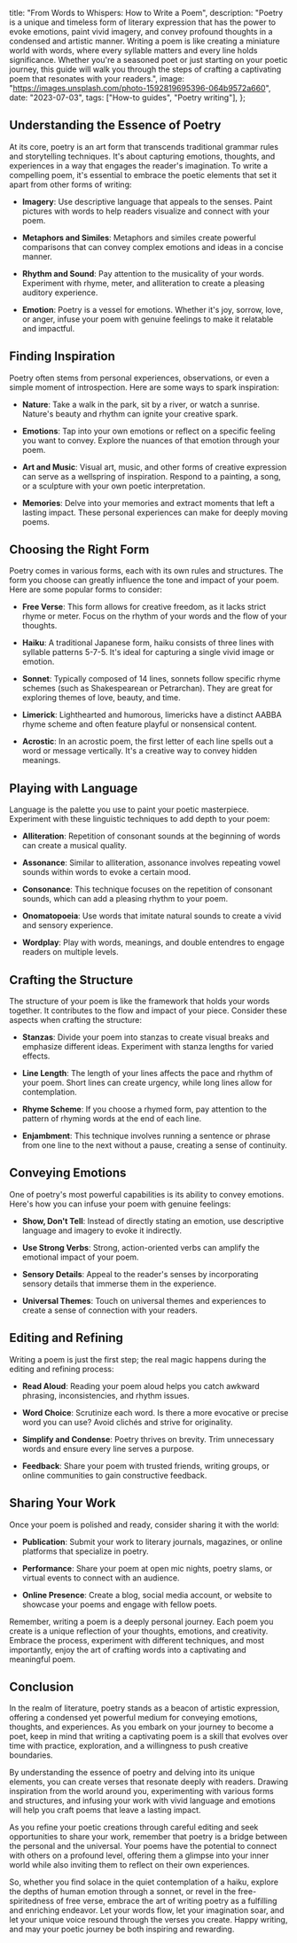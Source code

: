   title: "From Words to Whispers: How to Write a Poem",
  description:
    "Poetry is a unique and timeless form of literary expression that has the power to evoke emotions, paint vivid imagery, and convey profound thoughts in a condensed and artistic manner. Writing a poem is like creating a miniature world with words, where every syllable matters and every line holds significance. Whether you're a seasoned poet or just starting on your poetic journey, this guide will walk you through the steps of crafting a captivating poem that resonates with your readers.",
  image: "https://images.unsplash.com/photo-1592819695396-064b9572a660",
  date: "2023-07-03",
  tags: ["How-to guides", "Poetry writing"],
};

## Understanding the Essence of Poetry

At its core, poetry is an art form that transcends traditional grammar rules and storytelling techniques. It's about capturing emotions, thoughts, and experiences in a way that engages the reader's imagination. To write a compelling poem, it's essential to embrace the poetic elements that set it apart from other forms of writing:

- **Imagery**: Use descriptive language that appeals to the senses. Paint pictures with words to help readers visualize and connect with your poem.

- **Metaphors and Similes**: Metaphors and similes create powerful comparisons that can convey complex emotions and ideas in a concise manner.

- **Rhythm and Sound**: Pay attention to the musicality of your words. Experiment with rhyme, meter, and alliteration to create a pleasing auditory experience.

- **Emotion**: Poetry is a vessel for emotions. Whether it's joy, sorrow, love, or anger, infuse your poem with genuine feelings to make it relatable and impactful.

## Finding Inspiration

Poetry often stems from personal experiences, observations, or even a simple moment of introspection. Here are some ways to spark inspiration:

- **Nature**: Take a walk in the park, sit by a river, or watch a sunrise. Nature's beauty and rhythm can ignite your creative spark.

- **Emotions**: Tap into your own emotions or reflect on a specific feeling you want to convey. Explore the nuances of that emotion through your poem.

- **Art and Music**: Visual art, music, and other forms of creative expression can serve as a wellspring of inspiration. Respond to a painting, a song, or a sculpture with your own poetic interpretation.

- **Memories**: Delve into your memories and extract moments that left a lasting impact. These personal experiences can make for deeply moving poems.

<CallToAction />

## Choosing the Right Form

Poetry comes in various forms, each with its own rules and structures. The form you choose can greatly influence the tone and impact of your poem. Here are some popular forms to consider:

- **Free Verse**: This form allows for creative freedom, as it lacks strict rhyme or meter. Focus on the rhythm of your words and the flow of your thoughts.

- **Haiku**: A traditional Japanese form, haiku consists of three lines with syllable patterns 5-7-5. It's ideal for capturing a single vivid image or emotion.

- **Sonnet**: Typically composed of 14 lines, sonnets follow specific rhyme schemes (such as Shakespearean or Petrarchan). They are great for exploring themes of love, beauty, and time.

- **Limerick**: Lighthearted and humorous, limericks have a distinct AABBA rhyme scheme and often feature playful or nonsensical content.

- **Acrostic**: In an acrostic poem, the first letter of each line spells out a word or message vertically. It's a creative way to convey hidden meanings.

## Playing with Language

Language is the palette you use to paint your poetic masterpiece. Experiment with these linguistic techniques to add depth to your poem:

- **Alliteration**: Repetition of consonant sounds at the beginning of words can create a musical quality.

- **Assonance**: Similar to alliteration, assonance involves repeating vowel sounds within words to evoke a certain mood.

- **Consonance**: This technique focuses on the repetition of consonant sounds, which can add a pleasing rhythm to your poem.

- **Onomatopoeia**: Use words that imitate natural sounds to create a vivid and sensory experience.

- **Wordplay**: Play with words, meanings, and double entendres to engage readers on multiple levels.

## Crafting the Structure

The structure of your poem is like the framework that holds your words together. It contributes to the flow and impact of your piece. Consider these aspects when crafting the structure:

- **Stanzas**: Divide your poem into stanzas to create visual breaks and emphasize different ideas. Experiment with stanza lengths for varied effects.

- **Line Length**: The length of your lines affects the pace and rhythm of your poem. Short lines can create urgency, while long lines allow for contemplation.

- **Rhyme Scheme**: If you choose a rhymed form, pay attention to the pattern of rhyming words at the end of each line.

- **Enjambment**: This technique involves running a sentence or phrase from one line to the next without a pause, creating a sense of continuity.

## Conveying Emotions

One of poetry's most powerful capabilities is its ability to convey emotions. Here's how you can infuse your poem with genuine feelings:

- **Show, Don't Tell**: Instead of directly stating an emotion, use descriptive language and imagery to evoke it indirectly.

- **Use Strong Verbs**: Strong, action-oriented verbs can amplify the emotional impact of your poem.

- **Sensory Details**: Appeal to the reader's senses by incorporating sensory details that immerse them in the experience.

- **Universal Themes**: Touch on universal themes and experiences to create a sense of connection with your readers.

## Editing and Refining

Writing a poem is just the first step; the real magic happens during the editing and refining process:

- **Read Aloud**: Reading your poem aloud helps you catch awkward phrasing, inconsistencies, and rhythm issues.

- **Word Choice**: Scrutinize each word. Is there a more evocative or precise word you can use? Avoid clichés and strive for originality.

- **Simplify and Condense**: Poetry thrives on brevity. Trim unnecessary words and ensure every line serves a purpose.

- **Feedback**: Share your poem with trusted friends, writing groups, or online communities to gain constructive feedback.

## Sharing Your Work

Once your poem is polished and ready, consider sharing it with the world:

- **Publication**: Submit your work to literary journals, magazines, or online platforms that specialize in poetry.

- **Performance**: Share your poem at open mic nights, poetry slams, or virtual events to connect with an audience.

- **Online Presence**: Create a blog, social media account, or website to showcase your poems and engage with fellow poets.

Remember, writing a poem is a deeply personal journey. Each poem you create is a unique reflection of your thoughts, emotions, and creativity. Embrace the process, experiment with different techniques, and most importantly, enjoy the art of crafting words into a captivating and meaningful poem.

## Conclusion

In the realm of literature, poetry stands as a beacon of artistic expression, offering a condensed yet powerful medium for conveying emotions, thoughts, and experiences. As you embark on your journey to become a poet, keep in mind that writing a captivating poem is a skill that evolves over time with practice, exploration, and a willingness to push creative boundaries.

By understanding the essence of poetry and delving into its unique elements, you can create verses that resonate deeply with readers. Drawing inspiration from the world around you, experimenting with various forms and structures, and infusing your work with vivid language and emotions will help you craft poems that leave a lasting impact.

As you refine your poetic creations through careful editing and seek opportunities to share your work, remember that poetry is a bridge between the personal and the universal. Your poems have the potential to connect with others on a profound level, offering them a glimpse into your inner world while also inviting them to reflect on their own experiences.

So, whether you find solace in the quiet contemplation of a haiku, explore the depths of human emotion through a sonnet, or revel in the free-spiritedness of free verse, embrace the art of writing poetry as a fulfilling and enriching endeavor. Let your words flow, let your imagination soar, and let your unique voice resound through the verses you create. Happy writing, and may your poetic journey be both inspiring and rewarding.
